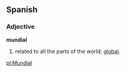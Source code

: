 ==Spanish==

===Adjective===
'''mundial'''
# related to all the parts of the world; [[global]].

[[pl:Mundial]]
